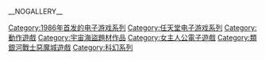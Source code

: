 __NOGALLERY__
{{cat main}}

{{DEFAULTSORT:Metroid}}
{{Commonscat|Metroid}}
[[Category:1986年首发的电子游戏系列|Category:1986年首发的电子游戏系列]]
[[Category:任天堂电子游戏系列|Category:任天堂电子游戏系列]]
[[Category:動作遊戲|Category:動作遊戲]]
[[Category:宇宙海盜題材作品|Category:宇宙海盜題材作品]]
[[Category:女主人公電子遊戲|Category:女主人公電子遊戲]]
[[Category:類銀河戰士惡魔城遊戲|Category:類銀河戰士惡魔城遊戲]]
[[Category:科幻系列|Category:科幻系列]]